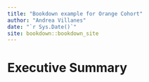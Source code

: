 ```yaml
--- 
title: "Bookdown example for Orange Cohort"
author: "Andrea Villanes"
date: "`r Sys.Date()`"
site: bookdown::bookdown_site
---
```


# Executive Summary

